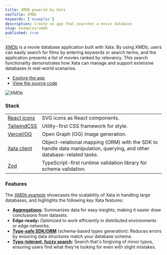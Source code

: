 ```yaml
---
title: XMDB powered by Xata
navTitle: XMDb
keywords: ['examples']
description: Create an app that searches a movie database
slug: examples/xmdb
published: true
---
```


[XMDb](https://xmdb.vercel.app/) is a movie database application built with Xata. By using XMDb, users can easily search for films by entering keywords or search terms, and the application presents a list of movies ranked by relevancy. This search functionality demonstrates how Xata can manage and support extensive databases in real-world scenarios.

- [Explore the app](https://xmdb.vercel.app/)
- [View the source code](https://github.com/xataio/xmdb)

![XMDb](images/xmdb.png)

### Stack

|                                                                                                            |                                                                                                                       |
| ---------------------------------------------------------------------------------------------------------- | --------------------------------------------------------------------------------------------------------------------- |
| [React icons](https://react-icons-kit.vercel.app)                                                          | SVG icons as React components.                                                                                        |
| [TailwindCSS](https://tailwindcss.com)                                                                     | Utility-first CSS framework for style.                                                                                |
| [Vercel/OG](https://vercel.com/docs/concepts/functions/edge-functions/og-image-generation#using-@vercel/o) | Open Graph (OG) image generation.                                                                                     |
| [Xata client](/docs/getting-started/cli)                                                                   | Object-relational mapping (ORM) with the SDK to handle data manipulation, querying, and other database-related tasks. |
| [Zod](https://zod.dev)                                                                                     | TypeScript-first runtime validation library for schema validation.                                                    |

### Features

The [XMDb example](https://github.com/xataio/xmdb) showcases the scalability of Xata in handling large databases, and highlights the following key Xata features:

- **[Aggregations](/docs/sdk/aggregate):** Summarizes data for easy insights, making it easier draw conclusions from datasets.
- **Edge-ready:** Optimized to work efficiently in distributed environments or edge networks.
- **[Type-safe SDK/ORM](/docs/sdk/typescript/overview)** (schema-based types generation): Reduces errors by ensuring data structures match your database schema.
- **[Typo-tolerant, fuzzy search](/docs/sdk/search):** Search that's forgiving of minor typos, ensuring users find what they're looking for even with slight mistakes.
